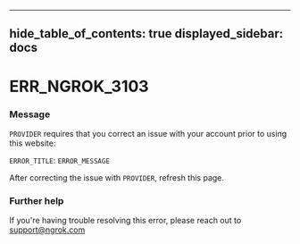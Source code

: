 

---
hide_table_of_contents: true
displayed_sidebar: docs
---


# ERR_NGROK_3103

### Message
`PROVIDER` requires that you correct an issue with your account prior to using this website:

`ERROR_TITLE`: `ERROR_MESSAGE`

After correcting the issue with `PROVIDER`, refresh this page.

<ErrorDetails error="err_ngrok_3103" />



### Further help
If you're having trouble resolving this error, please reach out to [support@ngrok.com](mailto:support@ngrok.com?subject=Help%20with%20ERR_NGROK_3103)


